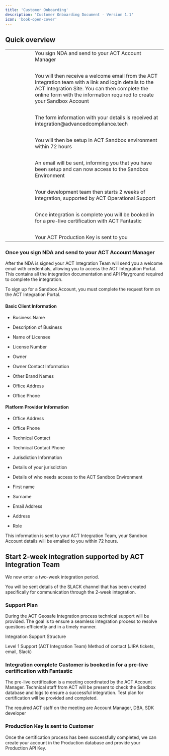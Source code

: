 ```yaml
---
title: 'Customer Onboarding'
description: 'Customer Onboarding Document - Version 1.1'
icon: 'book-open-cover'
---
```


## Quick overview  
<table>
<tr><td>
<Icon icon="pen-to-square" size="32"/>
</td><td width="50">     </td><td>
You sign NDA and send to your ACT Account Manager 
</td></tr>
  <tr><td>&nbsp;</td></tr>
<tr><td>
<Icon icon="envelope" size="32"/>
</td><td></td><td>
You will then receive a welcome email from the ACT Integration team 
with a link and login details to the ACT Integration Site. 
You can then complete the online form with the information 
required to create your Sandbox Account 
</td></tr>
  <tr><td>&nbsp;</td></tr>
<tr><td>
<Icon icon="inbox-in" size="32"/>
</td><td></td><td>
The form information with your details is received at integration@advancedcompliance.tech 
</td></tr>
  <tr><td>&nbsp;</td></tr>
<tr><td>
<Icon icon="umbrella-beach" size="32"/>
</td><td></td><td>
You will then be setup in ACT Sandbox environment within 72 hours 
</td></tr>
  <tr><td>&nbsp;</td></tr>
<tr><td>
<Icon icon="envelope" size="32"/>
</td><td></td><td>
An email will be sent, informing you that you have  
been setup and can now access to the Sandbox Environment 
</td></tr>
  <tr><td>&nbsp;</td></tr>
<tr><td>
<Icon icon="code" size="32"/>
</td><td></td><td>
Your development team then starts 2 weeks of integration, 
supported by ACT Operational Support 
</td></tr>
  <tr><td>&nbsp;</td></tr>
<tr><td>
<Icon icon="file-certificate" size="32"/>
</td><td></td><td>
Once integration is complete you will be booked in 
for a pre-live certification with ACT Fantastic 
</td></tr>
  <tr><td>&nbsp;</td></tr>
<tr><td>
<Icon icon="key" size="32"/>
</td><td></td><td>
Your ACT Production Key is sent to you 
</td></tr></table>


### Once you sign NDA and send to your ACT Account Manager 

After the NDA is signed your ACT Integration Team will send you a welcome email with credentials, allowing you to access the ACT Integration Portal.   This contains all the integration documentation and API Playground required to complete the integration. 

To sign up for a Sandbox Account, you must complete the request form on the ACT Integration Portal. 

#### Basic Client Information 

- Business Name 

- Description of Business 

- Name of Licensee 

- License Number 

- Owner 

- Owner Contact Information 

- Other Brand Names 

- Office Address 

- Office Phone 

 

#### Platform Provider Information 

- Office Address 

- Office Phone 

- Technical Contact 

- Technical Contact Phone 

- Jurisdiction Information 

- Details of your jurisdiction 

- Details of who needs access to the ACT Sandbox Environment 

- First name 

- Surname 

- Email Address 

- Address 

- Role 

This information is sent to your ACT Integration Team, your Sandbox Account details will be emailed to you within 72 hours.  

## Start 2-week integration supported by ACT Integration Team 

We now enter a two-week integration period. 

You will be sent details of the SLACK channel that has been created specifically for communication through the 2-week integration. 
 

### Support Plan 

During the ACT Geosafe Integration process technical support will be provided.  The goal is to ensure a seamless integration process to resolve questions efficiently and in a timely manner.  

Integration Support Structure 

Level 1 Support (ACT Integration Team) 
Method of contact (JIRA tickets, email, Slack) 

### Integration complete Customer is booked in for a pre-live certification with Fantastic 

The pre-live certification is a meeting coordinated by the ACT Account Manager. Technical staff from ACT will be present to check the Sandbox database and logs to ensure a successful integration. Test plan for certification will be provided and completed. 

The required ACT staff on the meeting are Account Manager, DBA, SDK developer 

### Production Key is sent to Customer 

Once the certification process has been successfully completed, we can create your account in the Production database and provide your Production API Key. 

 

